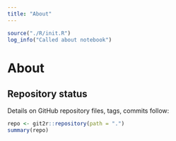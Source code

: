 ```yaml
---
title: "About"
---
```


```r
source("./R/init.R")
log_info("Called about notebook")
```

# About {.unnumbered}

## Repository status {.unnumbered}

Details on GitHub repository files, tags, commits follow:

```r
repo <- git2r::repository(path = ".")
summary(repo)
```



